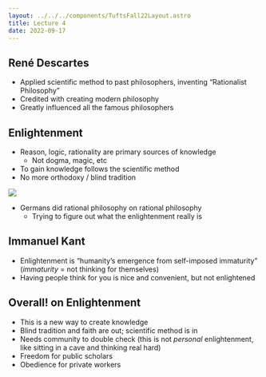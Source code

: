 ```yaml
---
layout: ../../../components/TuftsFall22Layout.astro
title: Lecture 4
date: 2022-09-17
---
```


## René Descartes

- Applied scientific method to past philosophers, inventing “Rationalist Philosophy”
- Credited with creating modern philosophy
- Greatly influenced all the famous philosophers


## Enlightenment

- Reason, logic, rationality are primary sources of knowledge
	- Not dogma, magic, etc
- To gain knowledge follows the scientific method
- No more orthodoxy / blind tradition

![](https://neptune.ooo/cleanshot/xet8fz)

- Germans did rational philosophy on rational philosophy
	- Trying to figure out what the enlightenment really is


## Immanuel Kant

- Enlightenment is “humanity’s emergence from self-imposed immaturity” (*immaturity* = not thinking for themselves)
- Having people think for you is nice and convenient, but not enlightened

## Overall! on Enlightenment

- This is a new way to create knowledge
- Blind tradition and faith are out; scientific method is in
- Needs community to double check (this is not _personal_ enlightenment, like sitting in a cave and thinking real hard)
- Freedom for public scholars
- Obedience for private workers